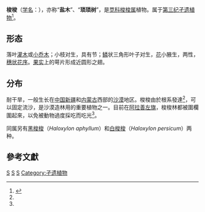 {{Speciesbox 
| genus = Haloxylon
| species = ammodendron
| authority = ([[C.A.Mey.|C.A.Mey.]]) [[Bunge|Bunge]]
| image = Saxaul-baum.JPG
}}

'''梭梭'''（[[学名|学名]]：''{{lang|la|Haloxylon ammodendron}}''），亦称“'''盐木'''”、“'''琐琐树'''”，是[[苋科|苋科]][[梭梭属|梭梭属]]植物。属于[[第三纪|第三纪]][[孑遗植物|孑遗植物]]<ref>{{cite journal |last1=Zhang |first1=Dan |last2=Ma |first2=Songmei |last3=Wei |first3=Bo |last4=Wang |first4=Chuncheng |last5=Zhang |first5=Lin |last6=Yan |first6=Han |title=Historical distribution pattern and driving mechanism of Haloxylon in China |journal=Biodiversity Science |date=2022-01-20 |volume=30 |issue=1 |pages=21192 |doi=10.17520/biods.2021192}}</ref>。

==形态==
落叶[[灌木|灌木]]或[[小乔木|小乔木]]；小枝对生，具有节；[[鳞|鳞]]状三角形叶子对生，[[花|花]]小腋生，两性，[[穗状花序|穗状花序]]。[[果实|果实]]上的萼片形成近圆形之翅。

==分布==
耐干旱，一般生长在[[中国|中国]][[新疆|新疆]]和[[内蒙古|内蒙古]]西部的[[沙漠|沙漠]]地区。梭梭由於根系發達<ref name="rthk" />，可以固定流沙，是沙漠造林用的重要植物之一。目前在[[阿拉善左旗|阿拉善左旗]]，梭梭林都被圍欄圍起來，以免被動物過度採吃而吃光<ref name="rthk" />。

同属另有[[黑梭梭|黑梭梭]]（''Haloxylon aphyllum''）和[[白梭梭|白梭梭]]（''Haloxylon persicum''）两种。

==參考文獻==
{{reflist |refs=
<ref name="rthk">{{cite episode
| episodelink=http://app4.rthk.hk/chiculture/culturalheritage2017/episode.php?mid=5
| title=第五集 夢幻峽谷 |number=5
| date=2017-03-07
| serieslink=http://app4.rthk.hk/chiculture/culturalheritage2017/
| series=文化長河大地行 |publisher=[[香港電台電視部|香港電台電視部]]
| channel=翡翠台 |network=[[TVB|TVB]] }}</ref>
}}
{{Taxonbar|from=Q3851831}}

[[Category:梭梭属|S]]
[[Category:新疆植物|S]]
[[Category:内蒙古植物|S]]
[[Category:孑遗植物|Category:孑遗植物]]
